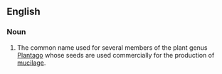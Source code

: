 ==English==
{{wikipedia}}
===Noun===
{{en-noun}}

# The common name used for several members of the plant genus [[Plantago]] whose seeds are used commercially for the production of [[mucilage]].